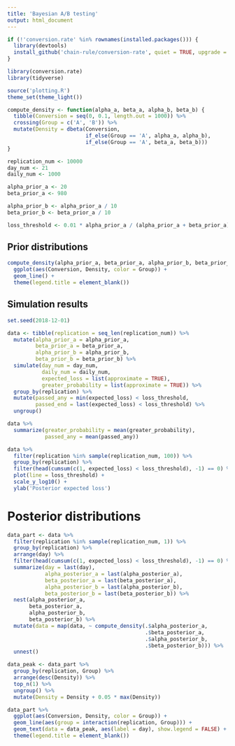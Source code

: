 ```yaml
---
title: 'Bayesian A/B testing'
output: html_document
---
```


```r
if (!'conversion.rate' %in% rownames(installed.packages())) {
  library(devtools)
  install_github('chain-rule/conversion-rate', quiet = TRUE, upgrade = 'always')
}

library(conversion.rate)
library(tidyverse)

source('plotting.R')
theme_set(theme_light())
```

```r
compute_density <- function(alpha_a, beta_a, alpha_b, beta_b) {
  tibble(Conversion = seq(0, 0.1, length.out = 1000)) %>%
  crossing(Group = c('A', 'B')) %>%
  mutate(Density = dbeta(Conversion,
                         if_else(Group == 'A', alpha_a, alpha_b),
                         if_else(Group == 'A', beta_a, beta_b)))
}
```

```r
replication_num <- 10000
day_num <- 21
daily_num <- 1000

alpha_prior_a <- 20
beta_prior_a <- 980

alpha_prior_b <- alpha_prior_a / 10
beta_prior_b <- beta_prior_a / 10

loss_threshold <- 0.01 * alpha_prior_a / (alpha_prior_a + beta_prior_a)
```

## Prior distributions

```r
compute_density(alpha_prior_a, beta_prior_a, alpha_prior_b, beta_prior_b) %>%
  ggplot(aes(Conversion, Density, color = Group)) +
  geom_line() +
  theme(legend.title = element_blank())
```

## Simulation results

```r
set.seed(2018-12-01)

data <- tibble(replication = seq_len(replication_num)) %>%
  mutate(alpha_prior_a = alpha_prior_a,
         beta_prior_a = beta_prior_a,
         alpha_prior_b = alpha_prior_b,
         beta_prior_b = beta_prior_b) %>%
  simulate(day_num = day_num,
           daily_num = daily_num,
           expected_loss = list(approximate = TRUE),
           greater_probability = list(approximate = TRUE)) %>%
  group_by(replication) %>%
  mutate(passed_any = min(expected_loss) < loss_threshold,
         passed_end = last(expected_loss) < loss_threshold) %>%
  ungroup()

data %>%
  summarize(greater_probability = mean(greater_probability),
            passed_any = mean(passed_any))
```

```r
data %>%
  filter(replication %in% sample(replication_num, 100)) %>%
  group_by(replication) %>%
  filter(head(cumsum(c(1, expected_loss) < loss_threshold), -1) == 0) %>%
  plot(line = loss_threshold) +
  scale_y_log10() +
  ylab('Posterior expected loss')
```

# Posterior distributions

```r
data_part <- data %>%
  filter(replication %in% sample(replication_num, 1)) %>%
  group_by(replication) %>%
  arrange(day) %>%
  filter(head(cumsum(c(1, expected_loss) < loss_threshold), -1) == 0) %>%
  summarize(day = last(day),
            alpha_posterior_a = last(alpha_posterior_a),
            beta_posterior_a = last(beta_posterior_a),
            alpha_posterior_b = last(alpha_posterior_b),
            beta_posterior_b = last(beta_posterior_b)) %>%
  nest(alpha_posterior_a,
       beta_posterior_a,
       alpha_posterior_b,
       beta_posterior_b) %>%
  mutate(data = map(data, ~ compute_density(.$alpha_posterior_a,
                                            .$beta_posterior_a,
                                            .$alpha_posterior_b,
                                            .$beta_posterior_b))) %>%
  unnest()

data_peak <- data_part %>%
  group_by(replication, Group) %>%
  arrange(desc(Density)) %>%
  top_n(1) %>%
  ungroup() %>%
  mutate(Density = Density + 0.05 * max(Density))

data_part %>%
  ggplot(aes(Conversion, Density, color = Group)) +
  geom_line(aes(group = interaction(replication, Group))) +
  geom_text(data = data_peak, aes(label = day), show.legend = FALSE) +
  theme(legend.title = element_blank())
```
